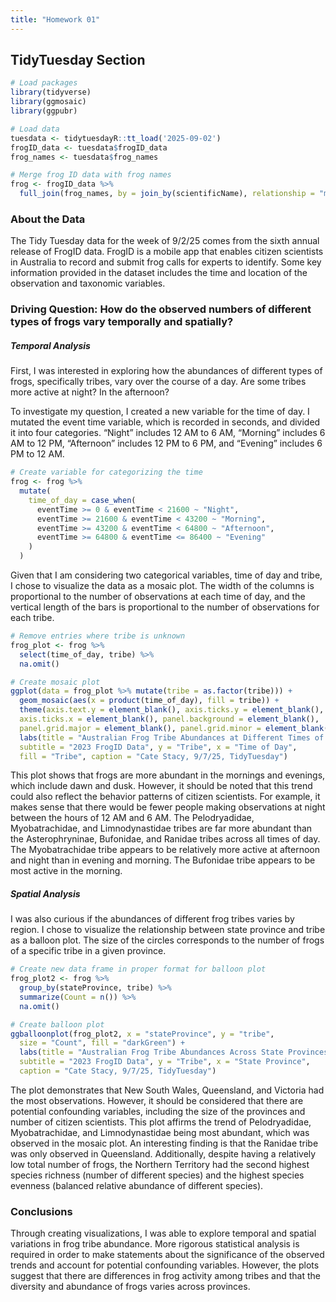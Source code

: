 ```yaml
---
title: "Homework 01"
---
```



## TidyTuesday Section

```r
# Load packages
library(tidyverse)
library(ggmosaic)
library(ggpubr)
```

```r
# Load data
tuesdata <- tidytuesdayR::tt_load('2025-09-02')
frogID_data <- tuesdata$frogID_data
frog_names <- tuesdata$frog_names
```

```r
# Merge frog ID data with frog names
frog <- frogID_data %>%
  full_join(frog_names, by = join_by(scientificName), relationship = "many-to-many")
```

### About the Data
The Tidy Tuesday data for the week of 9/2/25 comes from the sixth annual release of FrogID data. FrogID is a mobile app that enables citizen scientists in Australia to record and submit frog calls for experts to identify. Some key information provided in the dataset includes the time and location of the observation and taxonomic variables.

### Driving Question: How do the observed numbers of different types of frogs vary temporally and spatially?

##### Temporal Analysis

First, I was interested in exploring how the abundances of different types of frogs, specifically tribes, vary over the course of a day. Are some tribes more active at night? In the afternoon?

To investigate my question, I created a new variable for the time of day. I mutated the event time variable, which is recorded in seconds, and divided it into four categories. "Night" includes 12 AM to 6 AM, "Morning" includes 6 AM to 12 PM, "Afternoon" includes 12 PM to 6 PM, and "Evening" includes 6 PM to 12 AM.

```r
# Create variable for categorizing the time 
frog <- frog %>%
  mutate(
    time_of_day = case_when(
      eventTime >= 0 & eventTime < 21600 ~ "Night",
      eventTime >= 21600 & eventTime < 43200 ~ "Morning",
      eventTime >= 43200 & eventTime < 64800 ~ "Afternoon",
      eventTime >= 64800 & eventTime <= 86400 ~ "Evening"
    )
  )
```

Given that I am considering two categorical variables, time of day and tribe, I chose to visualize the data as a mosaic plot. The width of the columns is proportional to the number of observations at each time of day, and the vertical length of the bars is proportional to the number of observations for each tribe.

```r
# Remove entries where tribe is unknown
frog_plot <- frog %>%
  select(time_of_day, tribe) %>%
  na.omit() 

# Create mosaic plot
ggplot(data = frog_plot %>% mutate(tribe = as.factor(tribe))) +
  geom_mosaic(aes(x = product(time_of_day), fill = tribe)) +
  theme(axis.text.y = element_blank(), axis.ticks.y = element_blank(),
  axis.ticks.x = element_blank(), panel.background = element_blank(),
  panel.grid.major = element_blank(), panel.grid.minor = element_blank()) + 
  labs(title = "Australian Frog Tribe Abundances at Different Times of Day", 
  subtitle = "2023 FrogID Data", y = "Tribe", x = "Time of Day",
  fill = "Tribe", caption = "Cate Stacy, 9/7/25, TidyTuesday")
```

This plot shows that frogs are more abundant in the mornings and evenings, which include dawn and dusk. However, it should be noted that this trend could also reflect the behavior patterns of citizen scientists. For example, it makes sense that there would be fewer people making observations at night between the hours of 12 AM and 6 AM. The Pelodryadidae, Myobatrachidae, and Limnodynastidae tribes are far more abundant than the Asterophryninae, Bufonidae, and Ranidae tribes across all times of day. The Myobatrachidae tribe appears to be relatively more active at afternoon and night than in evening and morning. The Bufonidae tribe appears to be most active in the morning.

##### Spatial Analysis

I was also curious if the abundances of different frog tribes varies by region. I chose to visualize the relationship between state province and tribe as a balloon plot. The size of the circles corresponds to the number of frogs of a specific tribe in a given province.

```r
# Create new data frame in proper format for balloon plot
frog_plot2 <- frog %>%
  group_by(stateProvince, tribe) %>%
  summarize(Count = n()) %>%
  na.omit() 

# Create balloon plot
ggballoonplot(frog_plot2, x = "stateProvince", y = "tribe",
  size = "Count", fill = "darkGreen") + 
  labs(title = "Australian Frog Tribe Abundances Across State Provinces",
  subtitle = "2023 FrogID Data", y = "Tribe", x = "State Province",
  caption = "Cate Stacy, 9/7/25, TidyTuesday")
```

The plot demonstrates that New South Wales, Queensland, and Victoria had the most observations. However, it should be considered that there are potential confounding variables, including the size of the provinces and number of citizen scientists. This plot affirms the trend of Pelodryadidae, Myobatrachidae, and Limnodynastidae being most abundant, which was observed in the mosaic plot. An interesting finding is that the Ranidae tribe was only observed in Queensland. Additionally, despite having a relatively low total number of frogs, the Northern Territory had the second highest species richness (number of different species) and the highest species evenness (balanced relative abundance of different species).

### Conclusions
Through creating visualizations, I was able to explore temporal and spatial variations in frog tribe abundance. More rigorous statistical analysis is required in order to make statements about the significance of the observed trends and account for potential confounding variables. However, the plots suggest that there are differences in frog activity among tribes and that the diversity and abundance of frogs varies across provinces.

